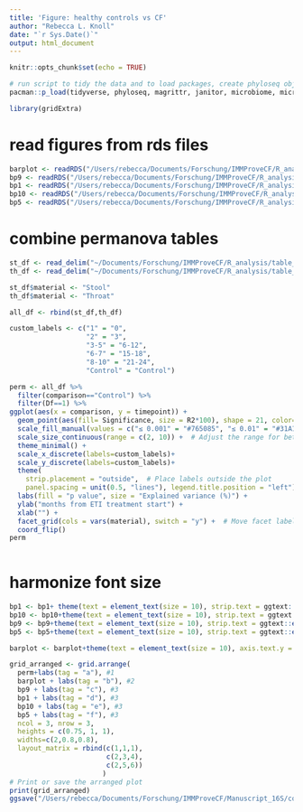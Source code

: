 ```yaml
---
title: 'Figure: healthy controls vs CF'
author: "Rebecca L. Knoll"
date: "`r Sys.Date()`"
output: html_document
---
```


```r
knitr::opts_chunk$set(echo = TRUE)
```

```r
# run script to tidy the data and to load packages, create phyloseq object (ps_clean) and load libraries
pacman::p_load(tidyverse, phyloseq, magrittr, janitor, microbiome, microViz, knitr, lubridate, naniar, readxl, ggplot2, ggpubr, ggalluvial, metadeconfoundR)

library(gridExtra)
```

# read figures from rds files

```r
barplot <- readRDS("/Users/rebecca/Documents/Forschung/IMMProveCF/R_analysis/figures/effectSize_barplot_stool_Controls_V1.rds")
bp9 <- readRDS("/Users/rebecca/Documents/Forschung/IMMProveCF/R_analysis/figures/zScore_st_Proteobacteria.rds")
bp1 <- readRDS("/Users/rebecca/Documents/Forschung/IMMProveCF/R_analysis/figures/zScore_st_Escherichia.rds")
bp10 <- readRDS("/Users/rebecca/Documents/Forschung/IMMProveCF/R_analysis/figures/zScore_st_Firnicutes.rds")
bp5 <- readRDS("/Users/rebecca/Documents/Forschung/IMMProveCF/R_analysis/figures/zScore_st_Ruminococcacae.rds")

```

# combine permanova tables
```r

st_df <- read_delim("~/Documents/Forschung/IMMProveCF/R_analysis/table_outputs/PERMANOVA_timepoints_stool.csv")
th_df <- read_delim("~/Documents/Forschung/IMMProveCF/R_analysis/table_outputs/PERMANOVA_timepoints_throat.csv")

st_df$material <- "Stool"
th_df$material <- "Throat"

all_df <- rbind(st_df,th_df)

custom_labels <- c("1" = "0", 
                   "2" = "3", 
                   "3-5" = "6-12", 
                   "6-7" = "15-18", 
                   "8-10" = "21-24", 
                   "Control" = "Control")

perm <- all_df %>% 
  filter(comparison=="Control") %>% 
  filter(Df==1) %>% 
ggplot(aes(x = comparison, y = timepoint)) +
  geom_point(aes(fill= Significance, size = R2*100), shape = 21, color="black") +
  scale_fill_manual(values = c("≤ 0.001" = "#765085", "≤ 0.01" = "#31A1B3FF", "≤ 0.05" = "#CCB22BFF", "ns" = "grey")) +
  scale_size_continuous(range = c(2, 10)) +  # Adjust the range for better visualization
  theme_minimal() +
  scale_x_discrete(labels=custom_labels)+
  scale_y_discrete(labels=custom_labels)+
  theme(
    strip.placement = "outside",  # Place labels outside the plot
    panel.spacing = unit(0.5, "lines"), legend.title.position = "left") +
  labs(fill = "p value", size = "Explained variance (%)") +
  ylab("months from ETI treatment start") +
  xlab("") +
  facet_grid(cols = vars(material), switch = "y") +  # Move facet labels to the right
  coord_flip()
perm  
  
```

# harmonize font size
```r
bp1 <- bp1+ theme(text = element_text(size = 10), strip.text = ggtext::element_markdown(size = 10, face = "italic"))+ylab("")+xlab("")
bp10 <- bp10+theme(text = element_text(size = 10), strip.text = ggtext::element_markdown(size = 10, face = "italic"))
bp9 <- bp9+theme(text = element_text(size = 10), strip.text = ggtext::element_markdown(size = 10, face = "italic"))+xlab("")
bp5 <- bp5+theme(text = element_text(size = 10), strip.text = ggtext::element_markdown(size = 10, face = "italic"))+ylab("")

barplot <- barplot+theme(text = element_text(size = 10), axis.text.y = element_text(size = 10))
```

```r
grid_arranged <- grid.arrange(
  perm+labs(tag = "a"), #1
  barplot + labs(tag = "b"), #2
  bp9 + labs(tag = "c"), #3
  bp1 + labs(tag = "d"), #3
  bp10 + labs(tag = "e"), #3
  bp5 + labs(tag = "f"), #3
  ncol = 3, nrow = 3,
  heights = c(0.75, 1, 1),
  widths=c(2,0.8,0.8),
  layout_matrix = rbind(c(1,1,1),
                        c(2,3,4),
                        c(2,5,6))
                       )
# Print or save the arranged plot
print(grid_arranged)
ggsave("/Users/rebecca/Documents/Forschung/IMMProveCF/Manuscript_16S/control_vsCf_figure.png",grid_arranged, dpi = 300, width = 12, height = 9)
```



